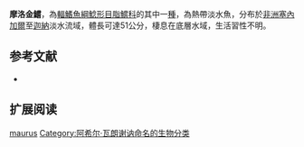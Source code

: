 {{Speciesbox
| name = 摩洛金鱨
| image = 
| image_width = 250px
| image_caption = 
| status = LC
| status_system = IUCN3.1 
| genus = Chrysichthys
| species = maurus
| authority = [[Achille_Valenciennes|Valenciennes]], 1840
| synonyms = *''Bagrus maurus '',Valenciennes, 1840 
*''Chrysichthys velifer '',Norman, 1923 
}}

'''摩洛金鱨'''，為[[輻鰭魚綱|輻鰭魚綱]][[鯰形目|鯰形目]][[脂鱨科|脂鱨科]]的其中一[[種|種]]，為熱帶淡水魚，分布於[[非洲|非洲]][[塞內加爾|塞內加爾]]至[[迦納|迦納]]淡水流域，體長可達51公分，棲息在底層水域，生活習性不明。

==参考文献==
*{{FishBase_species|genus=Chrysichthys|species=maurus|year=2015|month=6}}

== 扩展阅读 ==
{{refbegin}}
{{wikispecies-inline|Chrysichthys maurus|摩洛金鱨}}
{{refend}}
{{Taxonbar|from=Q2473742}}

[[Category:金鱨屬|maurus]]
[[Category:阿希尔·瓦朗谢讷命名的生物分类|Category:阿希尔·瓦朗谢讷命名的生物分类]]